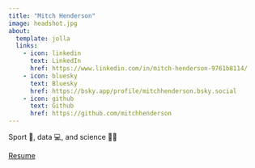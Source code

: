 ```yaml
---
title: "Mitch Henderson"
image: headshot.jpg
about:
  template: jolla
  links:
    - icon: linkedin
      text: LinkedIn
      href: https://www.linkedin.com/in/mitch-henderson-9761b8114/
    - icon: bluesky
      text: Bluesky
      href: https://bsky.app/profile/mitchhenderson.bsky.social
    - icon: github
      text: Github
      href: https://github.com/mitchhenderson
---
```


Sport 🏅, data 💻, and science 👨‍🔬

[Resume](https://drive.google.com/uc?export=download&id=1DwrXeUejaK3pGW4OT0JAWiOltL63tFH8 "Resume download link")
